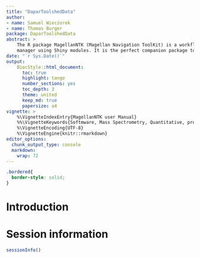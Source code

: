 ```yaml
---
title: "DaparToolshedData"
author: 
- name: Samuel Wieczorek
- name: Thomas Burger
package: DaparToolshedData
abstract: >
    The R package MagellanNTK (Magellan Navigation ToolKit) is a workflow
    manager using Shiny modules. It is the perfect companion package to build workflows and integrate them in your UI or run it standalone.
date: "`r Sys.Date()`"
output:
    BiocStyle::html_document:
      toc: true
      highlight: tango
      number_sections: yes
      toc_depth: 3
      theme: united
      keep_md: true
      papersize: a4
vignette: >
    %\VignetteIndexEntry{MagellanNTK user Manual}
    %%\VignetteKeywords{Softmware, Mass Spectrometry, Quantitative, process manager}
    %\VignetteEncoding{UTF-8}
    %\VignetteEngine{knitr::rmarkdown}
editor_options: 
  chunk_output_type: console
  markdown: 
    wrap: 72
---
```


```css
.bordered{
  border-style: solid;
}
```

# Introduction

# Session information

```r
sessionInfo()
```
